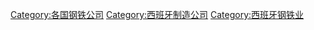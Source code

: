 [[Category:各国钢铁公司|Category:各国钢铁公司]]
[[Category:西班牙制造公司|Category:西班牙制造公司]]
[[Category:西班牙钢铁业|Category:西班牙钢铁业]]